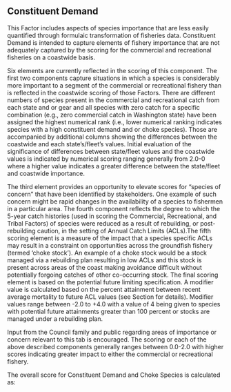 ## Constituent Demand

This Factor includes aspects of species importance that are less easily quantified through formulaic transformation of fisheries data. Constituent Demand is intended to capture elements of fishery importance that are not adequately captured by the scoring for the commercial and recreational fisheries on a coastwide basis.

Six elements are currently reflected in the scoring of this component. The first two components capture situations in which a species is considerably more important to a segment of the commercial or recreational fishery than is reflected in the coastwide scoring of those Factors. There are different numbers of species present in the commercial and recreational catch from each state and or gear and all species with zero catch for a specific combination (e.g., zero commercial catch in Washington state) have been assigned the highest numerical rank (i.e., lower numerical ranking indicates species with a high constituent demand and or choke species). Those are accompanied by additional columns showing the differences between the coastwide and each state’s/fleet’s values. Initial evaluation of the significance of differences between state/fleet values and the coastwide values is indicated by numerical scoring ranging generally from 2.0-0 where a higher value indicates a greater difference between the state/fleet and coastwide importance.

The third element provides an opportunity to elevate scores for "species of concern" that have been identified by stakeholders. One example of such concern might be rapid changes in the availability of a species to fishermen in a particular area. The fourth component reflects the degree to which the 5-year catch histories (used in scoring the Commercial, Recreational, and Tribal Factors) of species were reduced as a result of rebuilding, or post-rebuilding caution, in the setting of Annual Catch Limits (ACLs).The fifth scoring element is a measure of the impact that a species specific ACLs may result in a constraint on opportunities across the groundfish fishery (termed 'choke stock'). An example of a choke stock would be a stock managed via a rebuilding plan resulting in low ACLs and this stock is present across areas of the coast making avoidance difficult without potentially forgoing catches of other co-occurring stock. The final scoring element is based on the potential future limiting specification. A modifier value is calculated based on the percent attainment between recent average mortality to future ACL values (see Section \ref{future-spex-sec} for details). Modifier values range between -2.0 to +4.0 with a value of 4 being given to species with potential future attainments greater than 100 percent or stocks are managed under a rebuilding plan.  

Input from the Council family and public regarding areas of importance or concern relevant to this tab is encouraged. The scoring or each of the above described components generally ranges between 0.0-2.0 with higher scores indicating greater impact to either the commercial or recreational fishery.

The overall score for Constituent Demand and Choke Species is calculated as:

\begin{centering}

$d_s = \text{Choke Stock}_s + \text{Commercial Importance}_s + \text{Recreational Importance}_s + \text{Rebuilding Impact on Landings}_s + \text{Industry Concern}_s + \text{Future Limiting}_s$

\end{centering}
